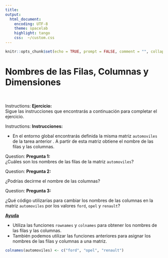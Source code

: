 ```yaml
---
title: 
output:
  html_document:
    encoding: UTF-8
    theme: spacelab
    highlight: tango
    css:  ~/custom.css
---
```


```r
knitr::opts_chunk$set(echo = TRUE, prompt = FALSE, comment = "", collapse = TRUE)
```

# Nombres de las Filas, Columnas y Dimensiones

</br>

<div class="alert alert-success" role="alert">
<span class="glyphicon glyphicon-education" aria-hidden="true"></span>
<span class="sr-only">Instructions:</span>
**Ejercicio:**</br>
Sigue las instrucciones que encontrarás a 
continuación para completar el ejercicio.
</div>


 
<div class="alert alert-success" role="alert">
<span class="glyphicon glyphicon-tasks" aria-hidden="true"></span>
<span class="sr-only">Instructions:</span>
**Instrucciones:**  

- En el entorno global encontrarás definida la misma matriz `automoviles` de la tarea anterior . A partir de esta matriz obtiene el nombre de las filas y las columnas.
</div>



<div class="alert alert-warning" role="alert">
<span class="glyphicon glyphicon-question-sign" aria-hidden="true"></span>
<span class="sr-only">Question:</span>
**Pregunta 1:**  
¿Cuáles son los nombres de las filas de la matriz `automoviles`?
</div>


<div class="alert alert-warning" role="alert">
<span class="glyphicon glyphicon-question-sign" aria-hidden="true"></span>
<span class="sr-only">Question:</span>
**Pregunta 2:**  

¿Podrías decirme el nombre de las columnas?
</div>

<div class="alert alert-warning" role="alert">
<span class="glyphicon glyphicon-question-sign" aria-hidden="true"></span>
<span class="sr-only">Question:</span>
**Pregunta 3:**  

¿Qué código utilizarías para cambiar los nombres de las columnas en la matriz `automoviles` por los valores `ford`, `opel` y `renault`?
</div>


<p>
<a class="btn btn-info" data-toggle="collapse" href="#hint" aria-expanded="false" aria-controls="collapseExample">
<span class="glyphicon glyphicon-exclamation-sign" aria-hidden="true"></span>   __Ayuda__</a>
</p>
<div class="collapse" id="hint">
<div class="card card-block">
<div class="alert alert-info" role="alert">
- Utiliza las funciones `rownames`  y `colnames` para obtener los nombres de las filas y las columnas.
- También podemos utilizar las funciones anteriores para asignar los nombres de las filas y columnas a una matriz. 

```r
colnames(automoviles) <- c("ford", "opel", "renault")
```

</div>
</div>









